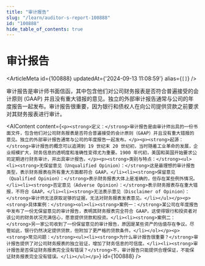 ```yaml
---
title: "审计报告"
slug: "/learn/auditor-s-report-100888"
id: "100888"
hide_table_of_contents: true
---
```



# 审计报告

<ArticleMeta id={100888} updatedAt={'2024-09-13 11:08:59'} alias={`[]`} />
<div className='border-solid border-b border-t-0 my-4 border-[var(--ifm-color-gray-300)]' />

审计报告是审计师书面信函，其中包含他们对公司财务报表是否符合普遍接受的会计原则 (GAAP) 并且没有重大错报的意见。独立的外部审计报告通常与公司的年度报告一起发布。审计报告很重要，因为银行和债权人在向公司提供贷款之前要求对其财务报表进行审计。

<AIContent content={`<p><strong>定义：</strong>审计报告是由审计师出具的一份书面文件，包含他们对公司财务报表是否符合普遍接受的会计原则（GAAP）并且没有重大错报的意见。独立的外部审计报告通常与公司的年度报告一起发布。</p><p><strong>起源：</strong>审计报告的概念可以追溯到 19 世纪末 20 世纪初，当时随着工业革命的发展，企业规模扩大，财务信息的透明度和准确性变得尤为重要。1900 年代初，美国和英国开始要求公司定期进行财务审计，并出具审计报告。</p><p><strong>类别与特点：</strong><ul><li><strong>无保留意见（Unqualified Opinion）：</strong>这是最理想的审计报告类型，表示财务报表在所有重大方面都符合 GAAP。</li><li><strong>保留意见（Qualified Opinion）：</strong>表示财务报表大体上是准确的，但存在某些例外情况。</li><li><strong>否定意见（Adverse Opinion）：</strong>表示财务报表存在重大错报，不符合 GAAP。</li><li><strong>无法表示意见（Disclaimer of Opinion）：</strong>审计师无法获取足够的证据，无法对财务报表发表意见。</li></ul></p><p><strong>具体案例：</strong><ol><li><strong>案例一：</strong>某公司在年度报告中发布了一份无保留意见的审计报告，表明其财务报表完全符合 GAAP。这使得银行和投资者对该公司的财务状况充满信心，愿意提供贷款和投资。</li><li><strong>案例二：</strong>另一家公司收到了一份保留意见的审计报告，原因是某些资产的估值存在争议。尽管如此，银行仍然决定提供贷款，但附加了更严格的贷款条件。</li></ol></p><p><strong>常见问题：</strong><ul><li><strong>为什么审计报告很重要？</strong>审计报告提供了对公司财务报表的独立验证，增加了财务信息的可信度。</li><li><strong>审计报告是否保证财务报表完全没有错误？</strong>不，审计报告只能提供合理保证，不能保证财务报表完全没有错误。</li></ul></p>`} id={100888} />
